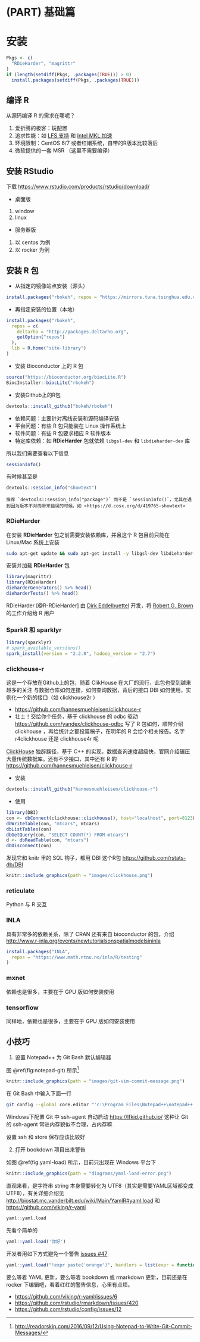 # (PART) 基础篇 {-}

# 安装 {#install}

```r
Pkgs <- c(
  "RDieHarder", "magrittr"
)
if (length(setdiff(Pkgs, .packages(TRUE))) > 0) 
  install.packages(setdiff(Pkgs, .packages(TRUE)))
```

## 编译 R

从源码编译 R 的需求在哪呢？

1. 爱折腾的极客：玩配置
2. 追求性能：如 [LFS 支持](http://users.suse.com/~aj/linux_lfs.html) 和 [Intel MKL 加速](http://dirk.eddelbuettel.com/blog/2018/04/15/#018_mkl_for_debian_ubuntu)
3. 环境限制：CentOS 6/7 或者红帽系统，自带的R版本比较落后
4. 微软提供的一套 MSR （这里不需要编译）

## 安装 RStudio

下载 <https://www.rstudio.com/products/rstudio/download/>

- 桌面版

1. window
2. linux

- 服务器版

1. 以 centos 为例
2. 以 rocker 为例

## 安装 R 包

- 从指定的镜像站点安装（源头）

```r
install.packages("rbokeh", repos = "https://mirrors.tuna.tsinghua.edu.cn/CRAN/")
```

- 再指定安装的位置（本地）

```r
install.packages("rbokeh",
  repos = c(
    deltarho = "http://packages.deltarho.org",
    getOption("repos")
  ),
  lib = R.home("site-library")
)
```

- 安装 Bioconductor 上的 R 包

```r
source("https://bioconductor.org/biocLite.R")
BiocInstaller::biocLite("rbokeh")
```

- 安装Github上的R包

```r
devtools::install_github("bokeh/rbokeh")
```

- 依赖问题：主要针对离线安装和源码编译安装
- 平台问题：有些 R 包只能装在 Linux 操作系统上
- 软件问题：有些 R 包要求相应 R 软件版本
- 特定库依赖：如 **RDieHarder** \index{RDieHarder} 包就依赖 `libgsl-dev` 和 `libdieharder-dev` 库

所以我们需要查看以下信息

```r
sessionInfo()
```

有时候甚至是

```r
devtools::session_info("showtext")
```

```block2
推荐 `devtools::session_info("package")` 而不是 `sessionInfo()`，尤其在遇到因为版本不对而带来错误的时候，如 <https://d.cosx.org/d/419765-showtext>
```

### RDieHarder

在安装 **RDieHarder** \index{RDieHarder} 包之前需要安装依赖库，并且这个 R 包目前只能在 Linux/Mac 系统上安装 

```bash
sudo apt-get update && sudo apt-get install -y libgsl-dev libdieharder-dev
```

安装并加载 **RDieHarder** \index{RDieHarder}包

```r
library(magrittr)
library(RDieHarder)
dieharderGenerators() %>% head()
dieharderTests() %>% head()
```

RDieHarder \index{RDieHarder} [@R-RDieHarder] 由 [Dirk Eddelbuettel](http://dirk.eddelbuettel.com) 开发，将 [Robert G. Brown](http://www.phy.duke.edu/~rgb/General/dieharder.php) 的工作介绍给 R 用户

### SparkR 和 sparklyr

```r
library(sparklyr)
# spark_available_versions()
spark_install(version = "2.2.0", hadoop_version = "2.7")
```

### clickhouse-r

这是一个存放在Github上的包，随着 ClikHouse 在大厂的流行，此包也受到越来越多的关注
与数据仓库如何连接，如何查询数据，背后的接口 DBI 如何使用，实例化一个新的接口（如 clickhouse2r ）

- <https://github.com/hannesmuehleisen/clickhouse-r>
- 壮士！交给你个任务，基于 clickhouse 的 odbc 驱动 <https://github.com/yandex/clickhouse-odbc> 写了 R 包如何，顺带介绍 clickhouse ，再给统计之都投篇稿子，在明年的 R 会给个相关报告。名字 r4clickhouse 还是 clickhouse4r 呢

[ClickHouse](https://clickhouse.yandex/) 独辟蹊径，基于 C++ 的实现，数据查询速度超级快，官网介绍碾压大量传统数据库。还有不少接口，其中还有 R 的 <https://github.com/hannesmuehleisen/clickhouse-r> 

- 安装

```r
devtools::install_github("hannesmuehleisen/clickhouse-r")
```

- 使用

```r
library(DBI)
con <- dbConnect(clickhouse::clickhouse(), host="localhost", port=8123L, user="default", password="")
dbWriteTable(con, "mtcars", mtcars)
dbListTables(con)
dbGetQuery(con, "SELECT COUNT(*) FROM mtcars")
d <- dbReadTable(con, "mtcars")
dbDisconnect(con)
```

发现它和 knitr  里的 SQL 钩子，都用 DBI 这个R包  <https://github.com/rstats-db/DBI>

```r
knitr::include_graphics(path = "images/clickhouse.png")
```


### reticulate

Python 与 R 交互

### INLA 

具有非常多的依赖关系，除了 CRAN 还有来自 bioconductor 的包，介绍 <http://www.r-inla.org/events/newtutorialsonspatialmodelsininla>

```r
install.packages("INLA",
  repos = "https://www.math.ntnu.no/inla/R/testing"
)
```

### mxnet

依赖也是很多，主要在于 GPU 版如何安装使用

### tensorflow

同样地，依赖也是很多，主要在于 GPU 版如何安装使用

## 小技巧 {#tricks}

1. 设置 Notepad++ 为 Git Bash 默认编辑器

图 \@ref(fig:notepad-git) 所示^[<http://readorskip.com/2016/09/12/Using-Notepad-to-Write-Git-Commit-Messages/>]

```r
knitr::include_graphics(path = "images/git-vim-commit-message.png")
```

在 Git Bash 中输入下面一行

```bash
git config --global core.editor "'c:\Program Files\Notepad++\notepad++.exe' -multiInst -notabbar -nosession -noPlugin '$*'"
```

Windows下配置 Git 中 ssh-agent 自动启动 <https://lfkid.github.io/>
这种让 Git 的 ssh-agent 常驻内存貌似不合理，占内存嘛

设置 ssh 和 store 保存应该比较好


2. 打开 bookdown 项目出来警告

如图 \@ref(fig:yaml-load) 所示，目前只出现在 Windows 平台下

```r
knitr::include_graphics(path = "diagrams/ymal-load-error.png")
```

直观来看，是字符串 string 本身需要转化为 UTF8（其实是需要YAML区域都变成UTF8），有关详细介绍见 <http://biostat.mc.vanderbilt.edu/wiki/Main/YamlR#yaml.load> 和 <https://github.com/viking/r-yaml>

```r
yaml::yaml.load
```

先看个简单的

```r
yaml::yaml.load('你好')
```

开发者用如下方式避免一个警告 [issues #47](https://github.com/viking/r-yaml/issues/47)

```r
yaml::yaml.load("!expr paste('orange')", handlers = list(expr = function(x) eval(parse(text = x))))
```

要么等着 YAML 更新，要么等着 bookdown 或 rmarkdown 更新，目前还是在 rocker 下编辑吧，看着红红的警告信息，心里有点烦。

- <https://github.com/viking/r-yaml/issues/6>
- <https://github.com/rstudio/rmarkdown/issues/420>
- <https://github.com/rstudio/config/issues/12>
